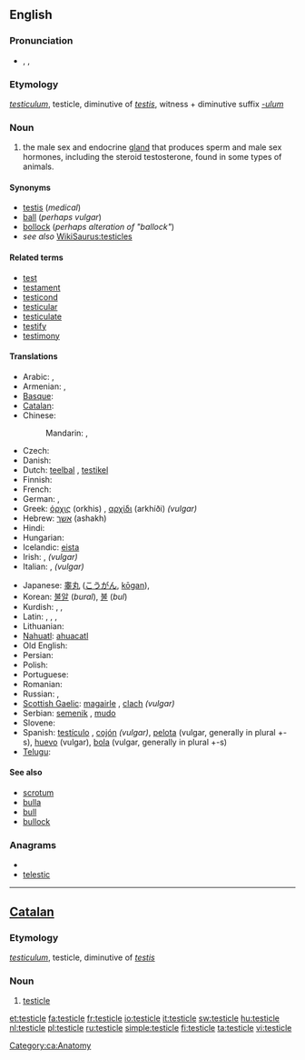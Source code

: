 {{wikipedia|testicles}}
==English==

===Pronunciation===
* {{enPR|tĕsʹtĭ-kəl}}, {{IPA|/ˈtɛstɪkəl/}}, {{SAMPA|/"tEstIk@l/}}
{{rfap|UK|UK}}
{{rfap|US|US}}

===Etymology===
{{etyl|la}} ''[[testiculum]]'', testicle, diminutive of ''[[testis#Latin|testis]]'', witness + diminutive suffix ''[[-ulum]]''

===Noun===
{{en-noun}}

# the male sex and endocrine [[gland]] that produces sperm and male sex hormones, including the steroid testosterone, found in some types of animals.

====Synonyms====
* [[testis]] (''medical'')
* [[ball]] (''perhaps vulgar'')
* [[bollock]] (''perhaps alteration of "ballock"'')
* ''see also'' [[WikiSaurus:testicles]]

====Related terms====
<!--All are related; none are derived-->
* [[test]]
* [[testament]]
* [[testicond]]
* [[testicular]]
* [[testiculate]]
* [[testify]]
* [[testimony]]

====Translations====
{{trans-top|male sex gland}}
* Arabic: {{t-|ar|بيضة|f|tr=bayDa}},  {{t|ar|خصية|f|tr=khuSya}}
* Armenian: {{t-|hy|ամորձի|tr=amorji}},  {{qualifier|vulgar}} {{t+|hy|ձու|tr=ju}}
* [[Basque]]: {{t|eu|barrabil|xs=Basque}}
* [[Catalan]]: {{t-|ca|testicle|m}}
* Chinese:
*: Mandarin: {{t-|cmn|睾丸|tr=gāowán|sc=Hani}}, {{t|cmn|精巢|tr=jīngcháo|sc=Hani}}
* Czech: {{t+|cs|varle|n}}
* Danish: {{t-|da|testikel|c}}
* Dutch: [[teelbal]] {{m}}, [[testikel]] {{n}}
* Finnish: {{t+|fi|kives}}
* French: {{t+|fr|testicule|m}}
* German: {{t+|de|Hoden|m}},  {{t|de|Testikel|m}}
* Greek: [[όρχις]] (orkhis) {{m}}, [[αρχίδι]] (arkhíði) {{m}} ''(vulgar)''
* Hebrew: [[אשך]] (ashakh) {{n}}
* Hindi: {{t-|hi|अंडकोष|tr=ãḍakoṣa|xs=Hindi}}
* Hungarian: {{t+|hu|here}}
* Icelandic: [[eista]] {{n}}
* Irish: {{t-|ga|magairle|m|xs=Irish}}, {{t+|ga|cloch|f|xs=Irish}} ''(vulgar)''
* Italian: {{t+|it|testicolo|m}}, {{t+|it|coglione|m}} ''(vulgar)''
{{trans-mid}}
* Japanese: [[睾丸]] ([[こうがん]], [[kōgan]]),  {{t|ja|精巣|tr=せいそう, seisō}}
* Korean: [[불알]] (''bural''), [[불]] (''bul'')
* Kurdish: {{t+|ku|gun|m}}, {{t+|ku|hêlik|m}}, {{t-|ku|گون|sc=ku-Arab}}
* Latin: {{t-|la|testiculum|n}},  {{t-|la|coleus|alt=cōleus}},  {{t-|la|testis}},  {{t-|la|coleo}}
* Lithuanian: {{t-|lt|sėklidė|f|xs=Lithuanian}}
* [[Nahuatl]]: [[ahuacatl]]
* Old English: {{t-|ang|beallucas|alt=bealluc|xs=Old English}}
* Persian: {{t+|fa|خایه|tr=khayeh|xs=Persian}}
* Polish: {{t+|pl|jądro|n}}
* Portuguese: {{t+|pt|testículo|m}}
* Romanian: {{t+|ro|testicul|n}}
* Russian: {{t+|ru|яичко|n|tr=jaíčko}},  {{t|ru|тестикула|f|tr=testíkula}}
* [[Scottish Gaelic]]: [[magairle]] {{m|f}}, [[clach]] {{f}} ''(vulgar)''
* Serbian: [[semenik]] {{m}}, [[mudo]] {{n}}
* Slovene: {{t-|sl|modo|n|alt=módo}}
* Spanish: [[testículo]] {{m}}, [[cojón]] {{m}} ''(vulgar)'', [[pelota]] {{f}} (vulgar, generally in plural +-s), [[huevo]] {{m}} (vulgar), [[bola]] {{f}} (vulgar, generally in plural +-s)
* [[Telugu]]: {{t-|te|వృషణాలు}}
{{trans-bottom}}

====See also====
* [[scrotum]]
* [[bulla]]
* [[bull]]
* [[bullock]]

===Anagrams===
* {{alphagram|ceeilstt}}
* [[telestic#English|telestic]]

----

==[[Catalan]]==

===Etymology===
{{etyl|la|ca}} ''[[testiculum]]'', testicle, diminutive of ''[[testis#Latin|testis]]''

===Noun===
{{ca-noun|m}}

# [[#English|testicle]]

[[Category:ca:Anatomy]]

[[et:testicle]]
[[fa:testicle]]
[[fr:testicle]]
[[io:testicle]]
[[it:testicle]]
[[sw:testicle]]
[[hu:testicle]]
[[nl:testicle]]
[[pl:testicle]]
[[ru:testicle]]
[[simple:testicle]]
[[fi:testicle]]
[[ta:testicle]]
[[vi:testicle]]